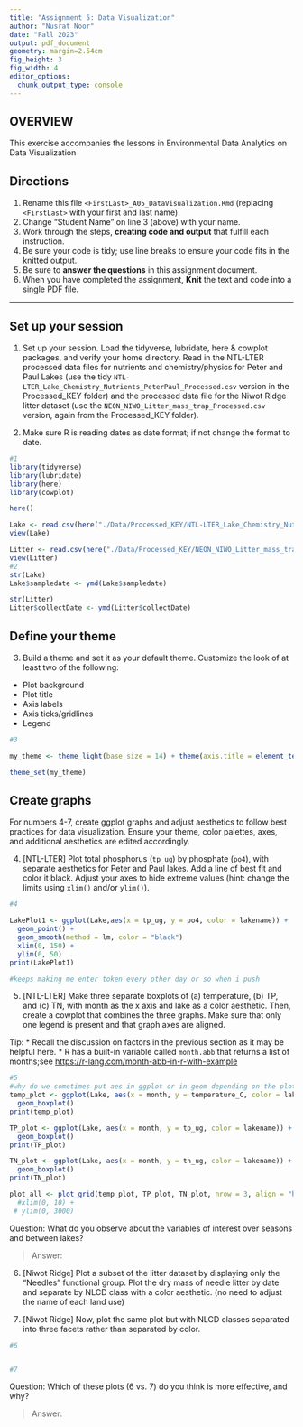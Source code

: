 ```yaml
---
title: "Assignment 5: Data Visualization"
author: "Nusrat Noor"
date: "Fall 2023"
output: pdf_document
geometry: margin=2.54cm
fig_height: 3
fig_width: 4
editor_options: 
  chunk_output_type: console
---
```


## OVERVIEW

This exercise accompanies the lessons in Environmental Data Analytics on Data Visualization 

## Directions
1.  Rename this file `<FirstLast>_A05_DataVisualization.Rmd` (replacing `<FirstLast>` with your first and last name).
2. Change "Student Name" on line 3 (above) with your name.
3. Work through the steps, **creating code and output** that fulfill each instruction.
4. Be sure your code is tidy; use line breaks to ensure your code fits in the knitted output.
5. Be sure to **answer the questions** in this assignment document.
6. When you have completed the assignment, **Knit** the text and code into a single PDF file.

---

## Set up your session 

1. Set up your session. Load the tidyverse, lubridate, here & cowplot packages, and verify your home directory. Read in the NTL-LTER processed data files for nutrients and chemistry/physics for Peter and Paul Lakes (use the tidy `NTL-LTER_Lake_Chemistry_Nutrients_PeterPaul_Processed.csv` version in the Processed_KEY folder) and the processed data file for the Niwot Ridge litter dataset (use the `NEON_NIWO_Litter_mass_trap_Processed.csv` version, again from the Processed_KEY folder). 

2. Make sure R is reading dates as date format; if not change the format to date.

```r
#1 
library(tidyverse)
library(lubridate)
library(here)
library(cowplot)

here()

Lake <- read.csv(here("./Data/Processed_KEY/NTL-LTER_Lake_Chemistry_Nutrients_PeterPaul_Processed.csv"), stringsAsFactors = TRUE)
view(Lake)

Litter <- read.csv(here("./Data/Processed_KEY/NEON_NIWO_Litter_mass_trap_Processed.csv"), stringsAsFactors = TRUE)
view(Litter)
#2 
str(Lake)
Lake$sampledate <- ymd(Lake$sampledate)

str(Litter)
Litter$collectDate <- ymd(Litter$collectDate)
```
## Define your theme
3. Build a theme and set it as your default theme. Customize the look of at least two of the following: 
 * Plot background
 * Plot title
 * Axis labels
 * Axis ticks/gridlines
 * Legend

```r
#3

my_theme <- theme_light(base_size = 14) + theme(axis.title = element_text("black"), legend.position = "right")

theme_set(my_theme)
```

## Create graphs
For numbers 4-7, create ggplot graphs and adjust aesthetics to follow best practices for data visualization. Ensure your theme, color palettes, axes, and additional aesthetics are edited accordingly.

4. [NTL-LTER] Plot total phosphorus (`tp_ug`) by phosphate (`po4`), with separate aesthetics for Peter and Paul lakes. Add a line of best fit and color it black. Adjust your axes to hide extreme values (hint: change the limits using `xlim()` and/or `ylim()`).

```r
#4 

LakePlot1 <- ggplot(Lake,aes(x = tp_ug, y = po4, color = lakename)) +
  geom_point() +
  geom_smooth(method = lm, color = "black")
  xlim(0, 150) +
  ylim(0, 50)
print(LakePlot1)

#keeps making me enter token every other day or so when i push
```


5. [NTL-LTER] Make three separate boxplots of (a) temperature, (b) TP, and (c) TN, with month as the x axis and lake as a color aesthetic. Then, create a cowplot that combines the three graphs. Make sure that only one legend is present and that graph axes are aligned. 

Tip:
* Recall the discussion on factors in the previous section as it may be helpful here. 
* R has a built-in variable called `month.abb` that returns a list of months;see <https://r-lang.com/month-abb-in-r-with-example>

```r
#5 
#why do we sometimes put aes in ggplot or in geom depending on the plot type?
temp_plot <- ggplot(Lake, aes(x = month, y = temperature_C, color = lakename)) +
  geom_boxplot()
print(temp_plot)

TP_plot <- ggplot(Lake, aes(x = month, y = tp_ug, color = lakename)) +
  geom_boxplot()
print(TP_plot)

TN_plot <- ggplot(Lake, aes(x = month, y = tn_ug, color = lakename)) +
  geom_boxplot()
print(TN_plot)

plot_all <- plot_grid(temp_plot, TP_plot, TN_plot, nrow = 3, align = "h") 
  #xlim(0, 10) +
 # ylim(0, 3000)

```

Question: What do you observe about the variables of interest over seasons and between lakes? 

> Answer: 

6. [Niwot Ridge] Plot a subset of the litter dataset by displaying only the "Needles" functional group. Plot the dry mass of needle litter by date and separate by NLCD class with a color aesthetic. (no need to adjust the name of each land use)

7. [Niwot Ridge] Now, plot the same plot but with NLCD classes separated into three facets rather than separated by color. 

```r
#6


#7


```
Question: Which of these plots (6 vs. 7) do you think is more effective, and why? 

> Answer: